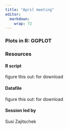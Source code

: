 ```yaml
---
title: "April meeting"
editor: 
  markdown: 
    wrap: 72
---
```


### Plots in R: GGPLOT




### Resources

#### R script

figure this out: for download


#### Datafile

figure this out: for download

#### Session led by

Susi Zajitschek
